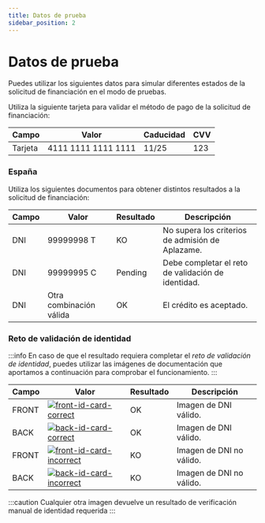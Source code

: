```yaml
---
title: Datos de prueba
sidebar_position: 2
---
```


# Datos de prueba
Puedes utilizar los siguientes datos para simular diferentes estados de la solicitud de financiación en el modo de pruebas.

Utiliza la siguiente tarjeta para validar el método de pago de la solicitud de financiación:

Campo |Valor | Caducidad | CVV
|----- | ----- | -------- | ---
Tarjeta | 4111 1111 1111 1111 | 11/25 | 123

### España

Utiliza los siguientes documentos para obtener distintos resultados a la solicitud de financiación:

Campo | Valor | Resultado | Descripción
------| ----- | --------- | ---------
DNI | 99999998 T | KO | No supera los criterios de admisión de Aplazame.
DNI | 99999995 C | Pending | Debe completar el reto de validación de identidad.
DNI | Otra combinación válida | OK | El crédito es aceptado.

### Reto de validación de identidad
:::info
En caso de que el resultado requiera completar el *reto de validación de identidad*, puedes utilizar las imágenes de documentación que aportamos a continuación para comprobar el funcionamiento.
:::

Campo | Valor | Resultado | Descripción
--|--|--|--
FRONT | <a href="/img/test_data/front-id-card-correct.jpeg" target="_blank" className="test-data">![front-id-card-correct](/img/test_data/front-id-card-correct.jpeg)</a> | OK | Imagen de DNI válido.
BACK | <a href="/img/test_data/back-id-card-correct.jpeg" target="_blank" className="test-data">![back-id-card-correct](/img/test_data/back-id-card-correct.jpeg)</a> | OK | Imagen de DNI válido.
FRONT | <a href="/img/test_data/front-id-card-incorrect.jpeg" target="_blank" className="test-data">![front-id-card-incorrect](/img/test_data/front-id-card-incorrect.jpeg)</a> | KO | Imagen de DNI no válido.
BACK | <a href="/img/test_data/back-id-card-incorrect.jpeg" target="_blank" className="test-data">![back-id-card-incorrect](/img/test_data/back-id-card-incorrect.jpeg)</a> | KO | Imagen de DNI no válido.

:::caution
Cualquier otra imagen devuelve un resultado de verificación manual de identidad requerida
:::
